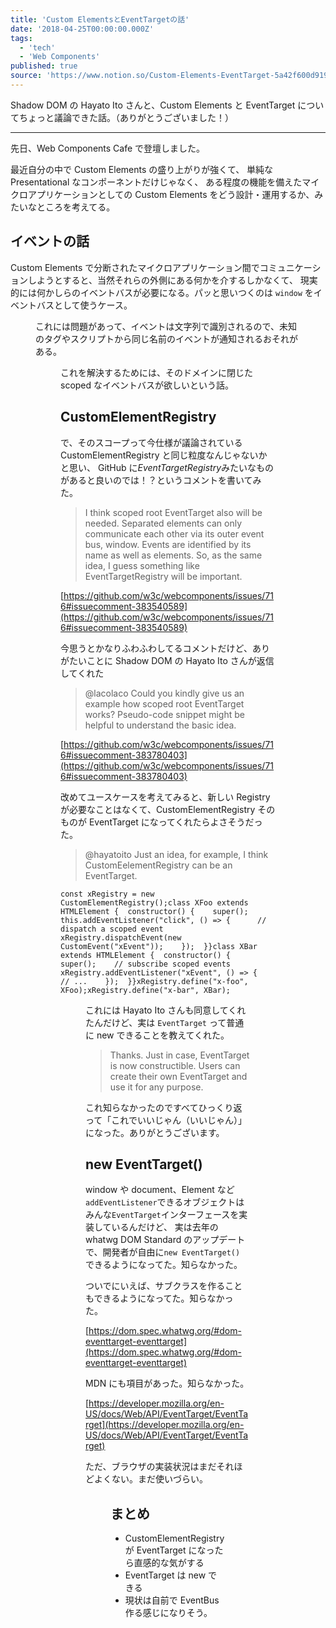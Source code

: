 ```yaml
---
title: 'Custom ElementsとEventTargetの話'
date: '2018-04-25T00:00:00.000Z'
tags:
  - 'tech'
  - 'Web Components'
published: true
source: 'https://www.notion.so/Custom-Elements-EventTarget-5a42f600d9194260a6a894cfdc3fbe3d'
---
```



Shadow DOM の Hayato Ito さんと、Custom Elements と EventTarget についてちょっと議論できた話。（ありがとうございました！）

---

先日、Web Components Cafe で登壇しました。

<LinkPreview src="https://slides.com/laco/angular-webcomponents-20180423/" />

最近自分の中で Custom Elements の盛り上がりが強くて、 単純な Presentational なコンポーネントだけじゃなく、 ある程度の機能を備えたマイクロアプリケーションとしての Custom Elements をどう設計・運用するか、みたいなところを考えてる。

## イベントの話

Custom Elements で分断されたマイクロアプリケーション間でコミュニケーションしようとすると、当然それらの外側にある何かを介するしかなくて、 現実的には何かしらのイベントバスが必要になる。パッと思いつくのは `window` をイベントバスとして使うケース。

<Figure src="https://cdn-ak.f.st-hatena.com/images/fotolife/l/lacolaco/20180425/20180425101709.png" caption="" />

これには問題があって、イベントは文字列で識別されるので、未知のタグやスクリプトから同じ名前のイベントが通知されるおそれがある。

<Figure src="https://cdn-ak.f.st-hatena.com/images/fotolife/l/lacolaco/20180425/20180425101949.png" caption="" />

これを解決するためには、そのドメインに閉じた scoped なイベントバスが欲しいという話。

## CustomElementRegistry

で、そのスコープって今仕様が議論されている CustomElementRegistry と同じ粒度なんじゃないかと思い、 GitHub に*EventTargetRegistry*みたいなものがあると良いのでは！？というコメントを書いてみた。

> I think scoped root EventTarget also will be needed. Separated elements can only communicate each other via its outer event bus, window. Events are identified by its name as well as elements. So, as the same idea, I guess something like EventTargetRegistry will be important.

[https://github.com/w3c/webcomponents/issues/716#issuecomment-383540589](https://github.com/w3c/webcomponents/issues/716#issuecomment-383540589)

今思うとかなりふわふわしてるコメントだけど、ありがたいことに Shadow DOM の Hayato Ito さんが返信してくれた

> @lacolaco Could you kindly give us an example how scoped root EventTarget works? Pseudo-code snippet might be helpful to understand the basic idea.

[https://github.com/w3c/webcomponents/issues/716#issuecomment-383780403](https://github.com/w3c/webcomponents/issues/716#issuecomment-383780403)

改めてユースケースを考えてみると、新しい Registry が必要なことはなくて、CustomElementRegistry そのものが EventTarget になってくれたらよさそうだった。

> @hayatoito Just an idea, for example, I think CustomEelementRegistry can be an EventTarget.

```plaintext
const xRegistry = new CustomElementRegistry();class XFoo extends HTMLElement {  constructor() {    super();    this.addEventListener("click", () => {      // dispatch a scoped event      xRegistry.dispatchEvent(new CustomEvent("xEvent"));    });  }}class XBar extends HTMLElement {  constructor() {    super();    // subscribe scoped events    xRegistry.addEventListener("xEvent", () => {      // ...    });  }}xRegistry.define("x-foo", XFoo);xRegistry.define("x-bar", XBar);
```

<Figure src="https://cdn-ak.f.st-hatena.com/images/fotolife/l/lacolaco/20180425/20180425104452.png" caption="" />

これには Hayato Ito さんも同意してくれたんだけど、実は `EventTarget` って普通に new できることを教えてくれた。

> Thanks. Just in case, EventTarget is now constructible. Users can create their own EventTarget and use it for any purpose.

これ知らなかったのですべてひっくり返って「これでいいじゃん（いいじゃん）」になった。ありがとうございます。

## new EventTarget()

window や document、Element など `addEventListener`できるオブジェクトはみんな`EventTarget`インターフェースを実装しているんだけど、 実は去年の whatwg DOM Standard のアップデートで、開発者が自由に`new EventTarget()` できるようになってた。知らなかった。

ついでにいえば、サブクラスを作ることもできるようになってた。知らなかった。

[https://dom.spec.whatwg.org/#dom-eventtarget-eventtarget](https://dom.spec.whatwg.org/#dom-eventtarget-eventtarget)

<LinkPreview src="https://github.com/whatwg/dom/commit/c4c1c8b47340a1e5ecc1a07670927b831f240586" />

MDN にも項目があった。知らなかった。

[https://developer.mozilla.org/en-US/docs/Web/API/EventTarget/EventTarget](https://developer.mozilla.org/en-US/docs/Web/API/EventTarget/EventTarget)

ただ、ブラウザの実装状況はまだそれほどよくない。まだ使いづらい。

<Figure src="https://cdn-ak.f.st-hatena.com/images/fotolife/l/lacolaco/20180425/20180425103928.png" caption="" />

## まとめ

- CustomElementRegistry が EventTarget になったら直感的な気がする
- EventTarget は new できる
- 現状は自前で EventBus 作る感じになりそう。
